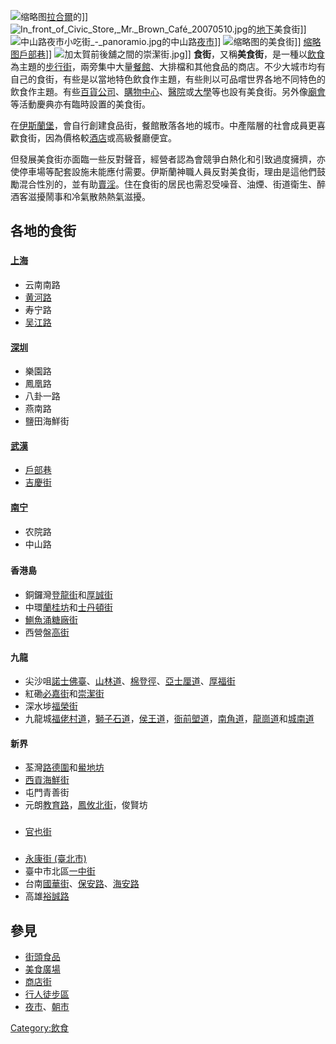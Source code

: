 {{Expand|time=2011-08-21}}
[[File:Food_street_lahore_by_kamran.jpg|缩略图]][[拉合爾|拉合爾]]的{{le|安娜卡莉巴扎|Anarkali Bazaar}}]]
[[File:In_front_of_Civic_Store,_Mr._Brown_Café_20070510.jpg|right]]的[[地下街|地下]]美食街]]
[[File:中山路夜市小吃街_-_panoramio.jpg|thumb]]的中山路[[夜市|夜市]]]]
[[File:Union_station_dc_food_court.jpg|缩略图]]的美食街]]
[[file:Hubu_Xiang_1.jpg|缩略图]][[戶部巷|戶部巷]]]]
[[File:加太賀前後舖之間的崇潔街.jpg|thumb]]]]
'''食街'''，又稱'''美食街'''，是一種以[[飲食|飲食]]為主題的[[步行街|步行街]]，兩旁集中大量[[餐館|餐館]]、大排檔和其他食品的商店。不少大城市均有自己的食街，有些是以當地特色飲食作主題，有些則以可品嚐世界各地不同特色的飲食作主題。有些[[百貨公司|百貨公司]]、[[購物中心|購物中心]]、[[醫院|醫院]]或[[大學|大學]]等也設有美食街。另外像[[廟會|廟會]]等活動慶典亦有臨時設置的美食街。

在[[伊斯蘭堡|伊斯蘭堡]]，會自行創建食品街，餐館散落各地的城市。中產階層的社會成員更喜歡食街，因為價格較[[酒店|酒店]]或高級餐廳便宜。

但發展美食街亦面臨一些反對聲音，經營者認為會競爭白熱化和引致過度擁擠，亦使停車場等配套設施未能應付需要。伊斯蘭神職人員反對美食街，理由是這他們鼓勵混合性別的，並有助[[賣淫|賣淫]]。住在食街的居民也需忍受噪音、油煙、街道衛生、醉酒客滋擾鬧事和冷氣散熱熱氣滋擾。

==各地的食街==
{{未完成列表}}

==={{CHNML}}===
====[[上海|上海]]====
*云南南路
*[[黄河路_(上海)|黄河路]]
*寿宁路
*[[吴江路|吴江路]]

====[[深圳|深圳]]====

*樂園路
*鳳凰路
*八卦一路
*燕南路
*鹽田海鮮街

====[[武漢|武漢]]====
*[[戶部巷|戶部巷]]
*[[吉庆街_(武汉)|吉慶街]]
====[[南宁|南宁]]====
*农院路
*中山路

==={{HKG}}===
====香港島====
*銅鑼灣[[登龍街|登龍街]]和[[厚誠街|厚誠街]]
*中環[[蘭桂坊|蘭桂坊]]和[[士丹頓街|士丹頓街]]
*[[鰂魚涌|鰂魚涌]][[糖廠街|糖廠街]]
*西營盤[[高街|高街]]

====九龍====
*尖沙咀[[諾士佛臺|諾士佛臺]]、[[山林道|山林道]]、[[棉登徑|棉登徑]]、[[亞士厘道|亞士厘道]]、[[厚福街|厚福街]]
*紅磡[[必嘉街|必嘉街]]和[[崇潔街|崇潔街]]
*深水埗[[福榮街|福榮街]]
*九龍城[[福佬村道|福佬村道]]，[[獅子石道|獅子石道]]，[[侯王道|侯王道]]，[[衙前塱道|衙前塱道]]，[[南角道|南角道]]，[[龍崗道|龍崗道]]和[[城南道|城南道]]

====新界====
*荃灣[[路德圍|路德圍]]和[[鱟地坊|鱟地坊]]
*[[西貢海鮮街|西貢海鮮街]]
*屯門青善街
*元朗[[教育路|教育路]]，[[鳳攸北街|鳳攸北街]]，俊賢坊

==={{MAC}}===
*[[官也街|官也街]]

==={{TWN}}===
*[[永康街_(臺北市)|永康街 (臺北市)]]
*臺中市北區[[一中街|一中街]]
*台南[[國華街|國華街]]、[[保安路|保安路]]、[[海安路_(台灣)|海安路]]
*高雄[[裕誠路|裕誠路]]

==參見==
*[[街頭食品|街頭食品]]
*[[美食廣場|美食廣場]]
*[[商店街|商店街]]
*[[行人徒步區|行人徒步區]]
*[[夜市|夜市]]、[[朝市|朝市]]

{{food-stub}}

[[Category:飲食|Category:飲食]]